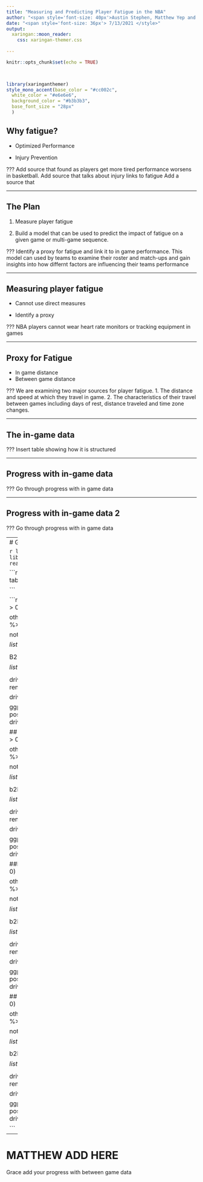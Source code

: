 ```yaml
---
title: "Measuring and Predicting Player Fatigue in the NBA"
author: "<span style='font-size: 40px'>Austin Stephen, Matthew Yep and Grace Fain </style>"
date: "<span style='font-size: 36px'> 7/13/2021 </style>"
output:
  xaringan::moon_reader:
    css: xaringan-themer.css
    
---
```

<style type="text/css">

h1.title {
  font-size: 10px;
}

</style>

```r
knitr::opts_chunk$set(echo = TRUE)

 
```

```r
library(xaringanthemer)
style_mono_accent(base_color = "#cc002c",
  white_color = "#e6e6e6",
  background_color = "#b3b3b3",
  base_font_size = "28px"
  )
```

## Why fatigue?
- Optimized Performance  

- Injury Prevention   

???
Add source that found as players get more tired performance worsens in basketball.
Add source that talks about injury links to fatigue 
Add a source that 

---

## The Plan

1. Measure player fatigue  
  
2. Build a model that can be used to predict the impact of fatigue on a given game or
multi-game sequence.


???
Identify a proxy for fatigue and link it to in game performance.
This model can used by teams to examine their roster and match-ups and gain insights into 
how differnt factors are influencing their teams performance

---

## Measuring player fatigue
- Cannot use direct measures
  
- Identify a proxy

???
NBA players cannot wear heart rate monitors or tracking equipment in games 

---

## Proxy for Fatigue
- In game distance
- Between game distance

???
We are examining two major sources for player fatigue.
1. The distance and speed at which they travel in game. 
2. The characteristics of their travel between games including days of rest,
distance traveled and time zone changes.

---

## The in-game data

???
Insert table showing how it is structured

---

## Progress with in-game data 

???
Go through progress with in game data

---

## Progress with in-game data 2

???
Go through progress with in game data

---
# GRACE ADD HERE 

```r
library(tidyverse)
library(dplyr)
library(nbastatR)
library(NBAr)
library(tidyr)
library(knitr)
density_drives_2014_15 <- read.csv("./data1/density_distance_drives_tracking/_density_drives_distance_daily_2014_15.csv")
```

```r
density_drives_2014_15 %>%
  kable()
knitr::kable(head(density_drives_2014_15), format = 'html', table.attr = "style='height:20%;'")

```

```r
##ATL
b2b_2014_ATL <- density_drives_2014_15 %>%
  filter(B2B.2nd == "Yes") %>%
  filter(drives > 0) %>%
  group_by(player_id) %>%
  filter(team_abbreviation == "ATL")

other_2014_ATL <- density_drives_2014_15 %>%
  filter(B2B.2nd == "No") %>%
  filter(drives > 0) %>%
  group_by(player_id) %>%
  filter(team_abbreviation == "ATL")

notB2b_2014_ATL <- aggregate(other_2014_ATL$drive_pts_pct / nrow(other_2014_ATL), list(other_2014_ATL$player_name), FUN=sum, na.rm = TRUE)

B2b_2014_ATL <-aggregate(b2b_2014_ATL$drive_pts_pct / nrow(b2b_2014_ATL), list(b2b_2014_ATL$player_name), FUN=sum, na.rm = TRUE)

drive_pct_2014_ATL <- merge(B2b_2014_ATL, notB2b_2014_ATL, by = "Group.1") %>%
  rename("2nd_B2B_game" = x.x, "not_2nd_B2B" = x.y)

drive_2014_ATL_long <- drive_pct_2014_ATL %>%
  gather("Stat", "Value", -Group.1)

ggplot(drive_2014_ATL_long, aes(x = Group.1, y = Value, fill = Stat)) +
  geom_bar(stat = "Identity", position = "dodge") +
  theme_bw() +
  ggtitle("Atlanta Hawks") +
  xlab("Players") +
  ylab("avg drive_pts_percent")

## GSW
b2b_2014_GSW <- density_drives_2014_15 %>%
  filter(B2B.2nd == "Yes") %>%
  filter(drives > 0) %>%
  group_by(player_id) %>%
  filter(team_abbreviation == "GSW")

other_2014_GSW <- density_drives_2014_15 %>%
  filter(B2B.2nd == "No") %>%
  filter(drives > 0) %>%
  group_by(player_id) %>%
  filter(team_abbreviation == "GSW")

notB2b_2014_GSW <- aggregate(other_2014_GSW$drive_pts_pct / nrow(other_2014_GSW), list(other_2014_GSW$player_name), FUN=sum, na.rm = TRUE)

b2b_2014_GSW <-aggregate(b2b_2014_GSW$drive_pts_pct / nrow(b2b_2014_GSW), list(b2b_2014_GSW$player_name), FUN=sum, na.rm = TRUE)

drive_pct_2014_GSW <- merge(b2b_2014_GSW, notB2b_2014_GSW, by = "Group.1") %>%
  rename("2nd_B2B_game" = x.x, "not_2nd_B2B" = x.y)

drive_2014_GSW_long <- drive_pct_2014_GSW %>%
  gather("Stat", "Value", -Group.1)

ggplot(drive_2014_GSW_long, aes(x = Group.1, y = Value, fill = Stat)) +
  geom_bar(stat = "Identity", position = "dodge") +
  theme_bw() +
  ggtitle("Golden State Warriors") +
  xlab("Players") +
  ylab("avg drive_pts_percent")

##DAL
b2b_2014_DAL <- density_drives_2014_15 %>%
  filter(B2B.2nd == "Yes") %>%
  filter(drives > 0) %>%
  group_by(player_id) %>%
  filter(team_abbreviation == "DAL")

other_2014_DAL <- density_drives_2014_15 %>%
  filter(B2B.2nd == "No") %>%
  filter(drives > 0) %>%
  group_by(player_id) %>%
  filter(team_abbreviation == "DAL")

notB2b_2014_DAL <- aggregate(other_2014_DAL$drive_pts_pct / nrow(other_2014_DAL), list(other_2014_DAL$player_name), FUN=sum, na.rm = TRUE)

b2b_2014_DAL <-aggregate(b2b_2014_DAL$drive_pts_pct / nrow(b2b_2014_DAL), list(b2b_2014_DAL$player_name), FUN=sum, na.rm = TRUE)

drive_pct_2014_DAL <- merge(b2b_2014_DAL, notB2b_2014_DAL, by = "Group.1") %>%
  rename("2nd_B2B_game" = x.x, "not_2nd_B2B" = x.y)

drive_2014_DAL_long <- drive_pct_2014_DAL %>%
  gather("Stat", "Value", -Group.1)

ggplot(drive_2014_DAL_long, aes(x = Group.1, y = Value, fill = Stat)) +
  geom_bar(stat = "Identity", position = "dodge") +
  theme_bw() +
  ggtitle("Dallas Mavericks") +
  xlab("Players") +
  ylab("avg drive_pts_percent")

## CHI
b2b_2014_CHI <- density_drives_2014_15 %>%
  filter(B2B.2nd == "Yes") %>%
  filter(drives > 0) %>%
  group_by(player_id) %>%
  filter(team_abbreviation == "CHI")

other_2014_CHI <- density_drives_2014_15 %>%
  filter(B2B.2nd == "No") %>%
  filter(drives > 0) %>%
  group_by(player_id) %>%
  filter(team_abbreviation == "CHI")

notB2b_2014_CHI <- aggregate(other_2014_CHI$drive_pts_pct / nrow(other_2014_CHI), list(other_2014_CHI$player_name), FUN=sum, na.rm = TRUE)

b2b_2014_CHI <-aggregate(b2b_2014_CHI$drive_pts_pct / nrow(b2b_2014_CHI), list(b2b_2014_CHI$player_name), FUN=sum, na.rm = TRUE)

drive_pct_2014_CHI <- merge(b2b_2014_CHI, notB2b_2014_CHI, by = "Group.1") %>%
  rename("2nd_B2B_game" = x.x, "not_2nd_B2B" = x.y)

drive_2014_CHI_long <- drive_pct_2014_CHI %>%
  gather("Stat", "Value", -Group.1)

ggplot(drive_2014_CHI_long, aes(x = Group.1, y = Value, fill = Stat)) +
  geom_bar(stat = "Identity", position = "dodge") +
  theme_bw()  +
  ggtitle("Chicago Bulls") +
  xlab("Players") +
  ylab("avg drive_pts_percent")

```
---
# MATTHEW ADD HERE
Grace add your progress with between game data

